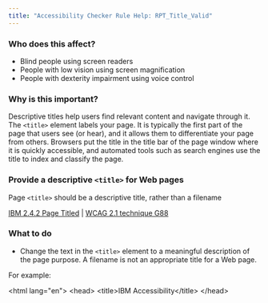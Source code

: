 ```yaml
---
title: "Accessibility Checker Rule Help: RPT_Title_Valid"
---
```


<div className="toolHelp">
<Row>
<Column colLg={5} colMd={3} colSm={4} className="toolLeft">

### Who does this affect?

 * Blind people using screen readers
 * People with low vision using screen magnification
 * People with dexterity impairment using voice control

### Why is this important?

Descriptive titles help users find relevant content and navigate through it. The `<title>` element labels your page. It is typically the first part of the page that users see (or hear), and it allows them to differentiate your page from others.  Browsers put the title in the title bar of the page window where it is quickly accessible, and automated tools such as search engines use the title to index and classify the page.

</Column>
<Column colLg={11} colMd={5} colSm={4} className="toolMain">

<div id="locLevel"></div>

### Provide a descriptive `<title>` for Web pages
Page `<title>` should be a descriptive title, rather than a filename

[IBM 2.4.2 Page Titled](https://www.ibm.com/able/guidelines/ci162/page_titled.html) | [WCAG 2.1 technique G88](https://www.w3.org/WAI/WCAG21/Techniques/general/G88)

<div id="locSnippet"></div>

### What to do

 * Change the text in the `<title>` element to a meaningful description of the page purpose.  A filename is not an appropriate title for a Web page. 
 
 For example:
 
<CodeSnippet type="multi" light={true}>&lt;html lang="en"&gt;
&lt;head&gt;
    &lt;title&gt;IBM Accessibility&lt;/title&gt;
&lt;/head&gt;</CodeSnippet>

</Column>
</Row>
</div>

